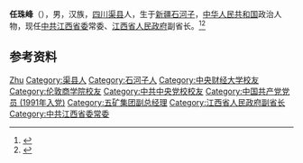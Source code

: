 '''任珠峰'''（{{bd|1970年|9月||catIdx=Ren任}}），男，汉族，[[四川|四川]][[渠县|渠县]]人，生于[[新疆|新疆]][[石河子|石河子]]，[[中华人民共和国|中华人民共和国]]政治人物，现任[[中国共产党江西省委员会|中共江西省委]]常委、[[江西省人民政府|江西省人民政府]]副省长。<ref>{{Cite web|title=任珠峰任江西省副省长(图 简历)|url=http://district.ce.cn/newarea/sddy/202103/26/t20210326_36413795.shtml|accessdate=2021-04-03|work=中国经济网|archive-date=2021-07-22|archive-url=https://web.archive.org/web/20210722102727/http://district.ce.cn/newarea/sddy/202103/26/t20210326_36413795.shtml}}</ref><ref>{{cite web |author1=中国经济网 |title=易炼红当选江西省委书记 任珠峰、张鸿星、鲍泽敏等5人新任省委常委 |url=http://district.ce.cn/newarea/sddy/202111/26/t20211126_37120377.shtml |website=中国经济网地方党政领导资料库 |accessdate=2021-11-26 |archive-date=2021-11-27 |archive-url=https://web.archive.org/web/20211127215251/http://district.ce.cn/newarea/sddy/202111/26/t20211126_37120377.shtml }}</ref>

== 参考资料 ==
{{reflist}}

{{江西省领导人}}
{{中国人物小作品}}

{{Authority control}}
{{DEFAULTSORT:Ren任}}
[[Category:任姓|Zhu]]
[[Category:渠县人|Category:渠县人]]
[[Category:石河子人|Category:石河子人]]
[[Category:中央财经大学校友|Category:中央财经大学校友]]
[[Category:伦敦商学院校友|Category:伦敦商学院校友]]
[[Category:中共中央党校校友|Category:中共中央党校校友]]
[[Category:中国共产党党员_(1991年入党)|Category:中国共产党党员 (1991年入党)]]
[[Category:五矿集团副总经理|Category:五矿集团副总经理]]
[[Category:江西省人民政府副省长|Category:江西省人民政府副省长]]
[[Category:中共江西省委常委|Category:中共江西省委常委]]